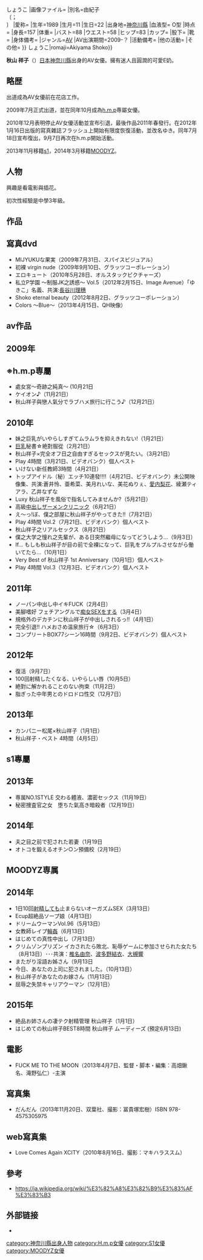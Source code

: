 {{BLP unsourced|time=2012-06-16T03:46:21+00:00}}
{{AV女優|
|モデル名='''秋山 祥子<br />Akiyama Shoko'''
|ふりがな=あきやま{{·}}しょうこ
|画像ファイル=
|別名=由紀子<br />〔{{lang-ja|ゆきこ}}；<br />{{lang-en|Yukiko}}〕
|愛称=
|生年=1989
|生月=11
|生日=22
|出身地={{JPN}}[[神奈川縣|神奈川縣]]
|血液型= O型
|時点=
|身長=157
|体重=
|バスト=88
|ウエスト=58
|ヒップ=83
|カップ=
|股下=
|靴=
|身体備考=
|ジャンル=[[日本成人影片|AV]]
|AV出演期間=2009-？
|活動備考=
|他の活動=
|その他=
}}
{{japanese|japanese=秋山 祥子|kana=あきやま{{·}}しょうこ|romaji=Akiyama Shoko}}

'''秋山 祥子'''（{{bd|1989年|11月22日|}}）[[日本|日本]][[神奈川縣|神奈川縣]]出身的AV女優。擁有迷人且圓潤的可愛E奶。

==略歴==
出道成為AV女優前在花店工作。

2009年7月正式出道，並在同年10月成為[[h.m.p|h.m.p]]専屬女優。

2010年12月表明停止AV女優活動並宣布引退，最後作品2011年春發行。在2012年1月16日出版的寫真雜誌フラッシュ上開始有限度恢復活動，並改名ゆき。同年7月18日宣布復出，9月7日再次在h.m.p開始活動。

2013年11月移籍[[s1|s1]]，2014年3月移籍[[MOODYZ|MOODYZ]]。

==人物==
興趣是看電影與插花。

初次性經驗是中學3年級。

==作品==
==寫真dvd==
*MIJYUKUな果実（2009年7月31日、スパイスビジュアル）
*初裸 virgin nude（2009年9月10日、グラッツコーポレーション）
*エロキュート（2010年5月28日、オルスタックピクチャーズ）
*私立P学園 〜制服JK之誘惑〜 Vol.5（2012年2月15日、Image Avenue）「ゆきこ」名義、共演:[[長谷川理穗|長谷川理穗]]
*Shoko eternal beauty（2012年8月2日、グラッツコーポレーション）
*Colors 〜Blue〜（2013年4月15日、QH映像）

==av作品==
==2009年==
==※h.m.p専屬==
*處女宮～奇跡之純真～ (10月21日
*ケイオン♪（11月21日）
*秋山祥子與戀人氣分でラブハメ旅行に行こう♪（12月21日）

==2010年==
*妹之巨乳がいやらしすぎてムラムラを抑えきれない!（1月21日）
*[[巨乳|巨乳]]秘書☆絶對服從（2月21日）
*秋山祥子×完全オフ日之自由すぎるセックスが見たい。（3月21日）
*Play 4時間（3月21日、ビデオバンク）個人ベスト
*いけない新任教師3時間（4月21日）
*トップアイドル（秘）エッチ10連發!!!!（4月21日、ビデオバンク）未公開映像集、共演:蒼井怜、亜希菜、美月れいな、美花ぬりぇ、[[愛内梨花|愛内梨花]]、綾瀬ティアラ、乙井なずな
*Luxy 秋山祥子を風俗で指名してみませんか?（5月21日）
*高級[[中出|中出]]しザーメンクリニック（6月21日）
*え～っ!ぼ、僕之部屋に秋山祥子がやってきた!!（7月21日）
*Play 4時間 Vol.2（7月21日、ビデオバンク）個人ベスト
*秋山祥子之リアルセックス（8月21日）
*僕之大学之憧れ之先輩が、ある日突然繼母になってどうしよう…（9月3日）
*If… もしも秋山祥子が目の前で全裸になって、巨乳をプルプルさせながら働いてたら…（10月1日）
*Very Best of 秋山祥子 1st Anniversary（10月1日）個人ベスト
*Play 4時間 Vol.3（12月3日、ビデオバンク）個人ベスト

==2011年==
*ノーパン中出し中イキFUCK（2月4日）
*美腳嗜好 フェチアングルで[[痴女|痴女]]SEXをする（3月4日）
*規格外のデカチンに秋山祥子が中出しされるっ!!（4月1日）
*完全引退!! ハメおさめ温泉旅行☆（6月3日）
*コンプリートBOX77シーン16時間（9月2日、ビデオバンク）個人ベスト

==2012年==
*復活（9月7日）
*100回射精したくなる、いやらしい唇（10月5日）
*絶對に解かれることのない拘束（11月2日）
*脂ぎった中年男とのドロドロ性交（12月7日）

==2013年==
*カンパニー松尾×秋山祥子（1月1日）
*秋山祥子・ベスト 4時間（4月5日）

==s1專屬==
==2013年==
*専属NO.1STYLE 交わる體液、濃密セックス（11月19日）
*秘密捜査官之女　堕ちた氣高き暗殺者（12月19日）

==2014年==
*夫之目之前で犯された若妻（1月19日
*オトコを鍛えるオチン○ン預備校（2月19日）

==MOODYZ専属==
==2014年==
*1日10回[[射精|射精]]しても止まらないオーガズムSEX（3月13日）
*Ecup超絶品ソープ娘（4月13日）
*ドリームウーマンVol.96（5月13日）
*女教師レイプ[[輪姦|輪姦]]（6月13日）
*はじめての真性中出し（7月13日）
*クリムゾンプリズン イカされたら敗北、恥辱ゲームに参加させられた女たち（8月13日）･･･共演：[[椎名由奈|椎名由奈]]、[[波多野結衣|波多野結衣]]、[[大槻響|大槻響]]
*またがり淫語お姊さん（9月13日
*今日、あなたの上司に犯されました。（10月13日）
*秋山祥子があなたのお嫁さん（11月13日）
*屈辱之失禁キャリアウーマン（12月1日）

==2015年==
*絶品お姉さんの凄テク射精管理  秋山祥子（1月1日）
*はじめての秋山祥子BEST8時間 秋山祥子 ムーディーズ (預定6月13日)

==電影==
*FUCK ME TO THE MOON（2013年4月7日、監督・脚本・編集：高畑鍬名、滝野弘仁）-主演

==寫真集==
*だんだん（2013年11月20日、双葉社、撮影：冨貴塚宏樹）ISBN 978-4575305975

==web寫真集==
*Love Comes Again XCITY（2010年8月16日、撮影：マキハラススム）

==參考==
*https://ja.wikipedia.org/wiki/%E3%82%A8%E3%82%B9%E3%83%AF%E3%83%B3

== 外部链接 ==
* {{Twitter|shoko_a1122}}

{{DEFAULTSORT:Akiyama Shoko}}
[[category:神奈川縣出身人物|category:神奈川縣出身人物]]
[[category:H.m.p女優|category:H.m.p女優]]
[[category:S1女優|category:S1女優]]
[[category:MOODYZ女優|category:MOODYZ女優]]